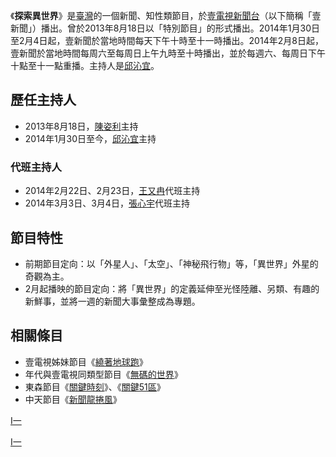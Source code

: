 {{電視節目信息框
| 颜色       = #C6C9FF
| 名稱       = 探索異世界
| 英文名稱 = 
| 別名       = 
| 圖片       = 探索異世界片頭.png
| 圖片說明   = 《探索異世界》開場白
| 類型       = 新聞、知性類節目
| 演出       = 
| 主持       = [[邱沁宜|邱沁宜]]
| 製作人     = 
| 製作公司   = [[壹電視|壹電視]]
| 國家       = {{ROC-TW}}
| 語言       = [[國語|國語]]
| 字幕       = [[中文|中文]]
| 旁白       = 
| 標語       = 世界之大，科學探索始終無法窺視全貌，不只自然現象充滿迷團，超自然的力量具有迷幻的魔力，讓人想要一探究竟。（2013年8月-2014年2月）
| 季數       = 
| 集數       = 
| 監製       = 
| 執行製作   = 
| 攝影       = 
| 每集長     = 1小時（含[[廣告|廣告]]）
| 電視台     = [[壹電視新聞台|壹電視新聞台]]
| 視頻制式   = [[NTSC制式|NTSC]]
| 機位       = 
| 播出國家    = {{TWN}}
| 開始       = 2014年1月30日
| 結束       = 2014年3月16日
| 續作      = [[無碼的世界|無碼的世界]]
| 相關節目  = [[繞著地球跑_(壹電視)|繞著地球跑]] <br/> [[關鍵時刻_(東森)|關鍵時刻]]、[[新聞龍捲風|新聞龍捲風]]
| 官方網站   = 
}}
《'''探索異世界'''》是[[臺灣|臺灣]]的一個新聞、知性類節目，於[[壹電視新聞台|壹電視新聞台]]（以下簡稱「壹新聞」）播出。曾於2013年8月18日以「特別節目」的形式播出。2014年1月30日至2月4日起，壹新聞於當地時間每天下午十時至十一時播出。2014年2月8日起，壹新聞於當地時間每周六至每周日上午九時至十時播出，並於每週六、每周日下午十點至十一點重播。主持人是[[邱沁宜|邱沁宜]]。

== 歷任主持人 ==
*2013年8月18日，[[陳姿利|陳姿利]]主持
*2014年1月30日至今，[[邱沁宜|邱沁宜]]主持

=== 代班主持人 ===
*2014年2月22日、2月23日，[[王又冉|王又冉]]代班主持
*2014年3月3日、3月4日，[[張心宇|張心宇]]代班主持

== 節目特性 ==
*前期節目定向：以「外星人」、「太空」、「神秘飛行物」等，「異世界」外星的奇觀為主。
*2月起播映的節目定向：將「異世界」的定義延伸至光怪陸離、另類、有趣的新鮮事，並將一週的新聞大事彙整成為專題。

== 相關條目 ==
*壹電視姊妹節目《[[繞著地球跑_(壹電視)|繞著地球跑]]》
*年代與壹電視同類型節目《[[無碼的世界|無碼的世界]]》
*東森節目《[[關鍵時刻_(東森)|關鍵時刻]]》、《[[關鍵51區|關鍵51區]]》
*中天節目《[[新聞龍捲風|新聞龍捲風]]》

{{電視節目的變遷|
|電視台={{flagicon|ROC}}壹電視新聞台
|播放檔次=星期六至星期日09:00－10:00
|節目名稱=探索異世界<br />（2014.02.08 - 2014.03.16）
|上一節目=[[壹電視整點新聞|壹電視整點新聞]]<br />（2010年12月9日 - 2014年2月2日）
|下一節目=[[壹電視整點新聞|壹電視整點新聞]]<br />（2014年3月22日 - 2014年5月17日）
}}

{{壹電視自製節目}}
[[分類:壹電視新聞台節目|I一]]
[[Category:超常現象題材作品|I一]]